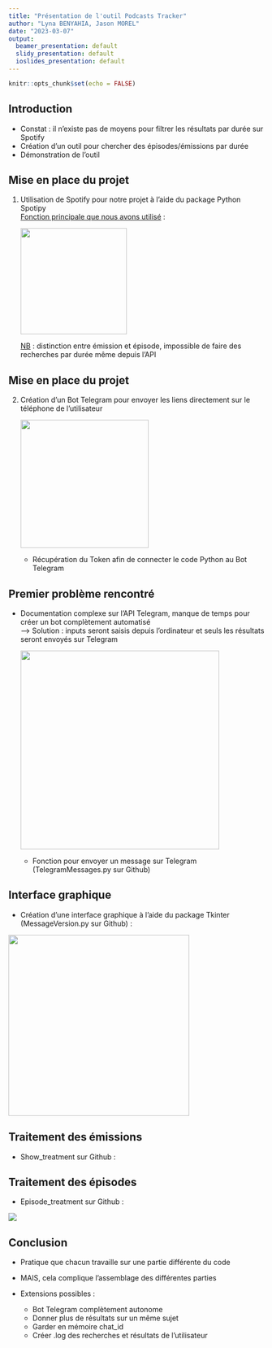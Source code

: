 ```yaml
---
title: "Présentation de l'outil Podcasts Tracker"
author: "Lyna BENYAHIA, Jason MOREL"
date: "2023-03-07"
output:
  beamer_presentation: default
  slidy_presentation: default
  ioslides_presentation: default
---
```


```r
knitr::opts_chunk$set(echo = FALSE)
```

## Introduction

-   Constat : il n'existe pas de moyens pour filtrer les résultats par durée sur Spotify
-   Création d'un outil pour chercher des épisodes/émissions par durée
-   Démonstration de l'outil

## Mise en place du projet

1.  Utilisation de Spotify pour notre projet à l'aide du package Python Spotipy\
    [Fonction principale que nous avons utilisé]{.underline} :

    ![](images/Capture%20d%E2%80%99e%CC%81cran%202023-03-07%20a%CC%80%2021.37.31.png){width="209"}

    [NB]{.underline} : distinction entre émission et épisode, impossible de faire des recherches par durée même depuis l'API

## Mise en place du projet

2.  Création d'un Bot Telegram pour envoyer les liens directement sur le téléphone de l'utilisateur

    ![](images/Capture%20d%E2%80%99e%CC%81cran%202023-03-07%20a%CC%80%2021.48.48.png){width="252"}

    -   Récupération du Token afin de connecter le code Python au Bot Telegram

## Premier problème rencontré

-   Documentation complexe sur l'API Telegram, manque de temps pour créer un bot complètement automatisé\
    ---\> Solution : inputs seront saisis depuis l'ordinateur et seuls les résultats seront envoyés sur Telegram

    ![](images/Capture%20d%E2%80%99e%CC%81cran%202023-03-11%20a%CC%80%2010.36.02.png){width="391"}

    -   Fonction pour envoyer un message sur Telegram (TelegramMessages.py sur Github)

## Interface graphique

-   Création d'une interface graphique à l'aide du package Tkinter (MessageVersion.py sur Github) :

![](images/Capture%20d%E2%80%99e%CC%81cran%202023-03-11%20a%CC%80%2010.10.40.png){width="356"}

## Traitement des émissions

-   Show_treatment sur Github :

## Traitement des épisodes

-   Episode_treatment sur Github :

![](images/Capture%20d%E2%80%99e%CC%81cran%202023-03-11%20a%CC%80%2010.29.03.png)

## Conclusion

-   Pratique que chacun travaille sur une partie différente du code

-   MAIS, cela complique l'assemblage des différentes parties

-   Extensions possibles :

    -   Bot Telegram complètement autonome
    -   Donner plus de résultats sur un même sujet
    -   Garder en mémoire chat_id
    -   Créer .log des recherches et résultats de l'utilisateur
